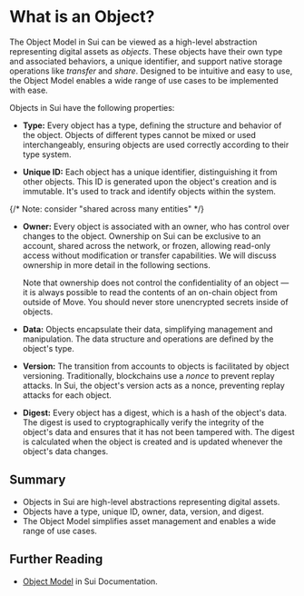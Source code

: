# What is an Object?

The Object Model in Sui can be viewed as a high-level abstraction representing digital assets as
_objects_. These objects have their own type and associated behaviors, a unique identifier, and
support native storage operations like _transfer_ and _share_. Designed to be intuitive and easy to
use, the Object Model enables a wide range of use cases to be implemented with ease.

Objects in Sui have the following properties:

- **Type:** Every object has a type, defining the structure and behavior of the object. Objects of
  different types cannot be mixed or used interchangeably, ensuring objects are used correctly
  according to their type system.

- **Unique ID:** Each object has a unique identifier, distinguishing it from other objects. This ID
  is generated upon the object's creation and is immutable. It's used to track and identify objects
  within the system.

{/* Note: consider "shared across many entities" */}

- **Owner:** Every object is associated with an owner, who has control over changes to the object.
  Ownership on Sui can be exclusive to an account, shared across the network, or frozen, allowing
  read-only access without modification or transfer capabilities. We will discuss ownership in more
  detail in the following sections.

  Note that ownership does not control the confidentiality of an object &mdash; it is always
  possible to read the contents of an on-chain object from outside of Move. You should never store
  unencrypted secrets inside of objects.

- **Data:** Objects encapsulate their data, simplifying management and manipulation. The data
  structure and operations are defined by the object's type.

- **Version:** The transition from accounts to objects is facilitated by object versioning.
  Traditionally, blockchains use a _nonce_ to prevent replay attacks. In Sui, the object's version
  acts as a nonce, preventing replay attacks for each object.

- **Digest:** Every object has a digest, which is a hash of the object's data. The digest is used to
  cryptographically verify the integrity of the object's data and ensures that it has not been
  tampered with. The digest is calculated when the object is created and is updated whenever the
  object's data changes.

## Summary

- Objects in Sui are high-level abstractions representing digital assets.
- Objects have a type, unique ID, owner, data, version, and digest.
- The Object Model simplifies asset management and enables a wide range of use cases.

## Further Reading

- [Object Model](https://docs.sui.io/concepts/object-model) in Sui Documentation.
